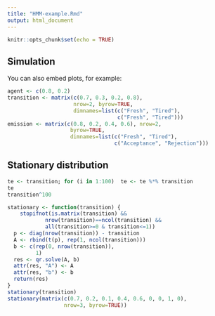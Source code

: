 ```yaml
---
title: "HMM-example.Rmd"
output: html_document
---
```


```r
knitr::opts_chunk$set(echo = TRUE)
```

## Simulation

You can also embed plots, for example:

```r
agent <- c(0.8, 0.2)
transition <- matrix(c(0.7, 0.3, 0.2, 0.8),
                     nrow=2, byrow=TRUE,
                     dimnames=list(c("Fresh", "Tired"),
                                   c("Fresh", "Tired")))
emission <- matrix(c(0.8, 0.2, 0.4, 0.6), nrow=2, 
                    byrow=TRUE,
                    dimnames=list(c("Fresh", "Tired"),
                                  c("Acceptance", "Rejection")))
```

## Stationary distribution

```r
te <- transition; for (i in 1:100)  te <- te %*% transition
te
transition^100
```

```r
stationary <- function(transition) {
    stopifnot(is.matrix(transition) &&
            nrow(transition)==ncol(transition) &&
            all(transition>=0 & transition<=1))
  p <- diag(nrow(transition)) - transition
  A <- rbind(t(p), rep(1, ncol(transition)))
  b <- c(rep(0, nrow(transition)),
         1)
  res <- qr.solve(A, b)
  attr(res, "A") <- A
  attr(res, "b") <- b
  return(res)
} 
stationary(transition)
stationary(matrix(c(0.7, 0.2, 0.1, 0.4, 0.6, 0, 0, 1, 0),
                  nrow=3, byrow=TRUE))
```
